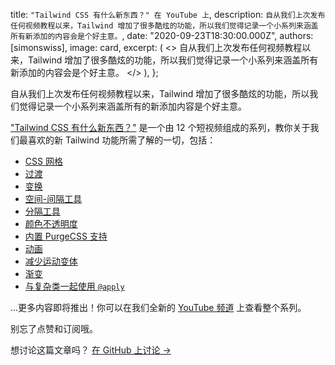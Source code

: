 
  title: `"Tailwind CSS 有什么新东西？" 在 YouTube 上`,
  description: `自从我们上次发布任何视频教程以来，Tailwind 增加了很多酷炫的功能，所以我们觉得记录一个小系列来涵盖所有新添加的内容会是个好主意。`,
  date: "2020-09-23T18:30:00.000Z",
  authors: [simonswiss],
  image: card,
  excerpt: (
    <>
      自从我们上次发布任何视频教程以来，Tailwind 增加了很多酷炫的功能，所以我们觉得记录一个小系列来涵盖所有新添加的内容会是个好主意。
    </>
  ),
};

<YouTubeVideo id="b-hrxkgkG-s" />

自从我们上次发布任何视频教程以来，Tailwind 增加了很多酷炫的功能，所以我们觉得记录一个小系列来涵盖所有的新添加内容是个好主意。

["Tailwind CSS 有什么新东西？"](https://www.youtube.com/watch?v=b-hrxkgkG-s&list=PL5f_mz_zU5eV0_7udNKr3qffGCkJ4Avb_) 是一个由 12 个短视频组成的系列，教你关于我们最喜欢的新 Tailwind 功能所需了解的一切，包括：

- [CSS 网格](https://youtu.be/b-hrxkgkG-s)
- [过渡](https://youtu.be/AYoQfPX31Mg)
- [变换](https://youtu.be/fZl6ufxmAqI)
- [空间-间隔工具](https://youtu.be/wTRTC4JNSGs)
- [分隔工具](https://youtu.be/XVmbVtO3tUU)
- [颜色不透明度](https://youtu.be/Zo1JtXnLDdA)
- [内置 PurgeCSS 支持](https://youtu.be/ZNLeQDpE_8M)
- [动画](https://youtu.be/75_a2lTJSjA)
- [减少运动变体](https://youtu.be/vnK7UrZ-IFs)
- [渐变](https://youtu.be/1Rs5Kml8qMM)
- [与复杂类一起使用 `@apply`](https://youtu.be/naJ_rIK6ppQ)

...更多内容即将推出！你可以在我们全新的 [YouTube 频道](https://www.youtube.com/channel/UCOe-8z68tgw9ioqVvYM4ddQ/) 上查看整个系列。

别忘了点赞和订阅哦。

想讨论这篇文章吗？ <a href="https://github.com/tailwindcss/tailwindcss/discussions/2441">在 GitHub 上讨论 →</a>